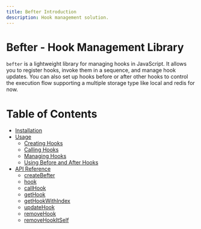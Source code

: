 ```yaml
---
title: Befter Introduction
description: Hook management solution.
---
```


# Befter - Hook Management Library

`befter` is a lightweight library for managing hooks in JavaScript. It allows you to register hooks, invoke them in a sequence, and manage hook updates. You can also set up hooks before or after other hooks to control the execution flow supporting a multiple storage type like local and redis for now.

# Table of Contents

- [Installation](/docs/befter/installation)
- [Usage](/docs/befter/usage)
  - [Creating Hooks](/docs/befter/usage/creating-hooks)
  - [Calling Hooks](/docs/befter/usage/calling-hooks)
  - [Managing Hooks](/docs/befter/usage/managing-hooks)
  - [Using Before and After Hooks](/docs/befter/usage/before-and-after-hooks)
- [API Reference](/docs/befter/api-reference)
  - [createBefter](/docs/befter/api-reference#createbefter)
  - [hook](/docs/befter/api-reference#hook)
  - [callHook](/docs/befter/api-reference#callhook)
  - [getHook](//docs/befter/api-reference#gethook)
  - [getHookWithIndex](/docs/befter/api-reference#gethookwithindex)
  - [updateHook](/docs/befter/api-reference#updatehook)
  - [removeHook](/docs/befter/api-reference#removehook)
  - [removeHookItSelf](/docs/befter/api-reference#removehookitself)
